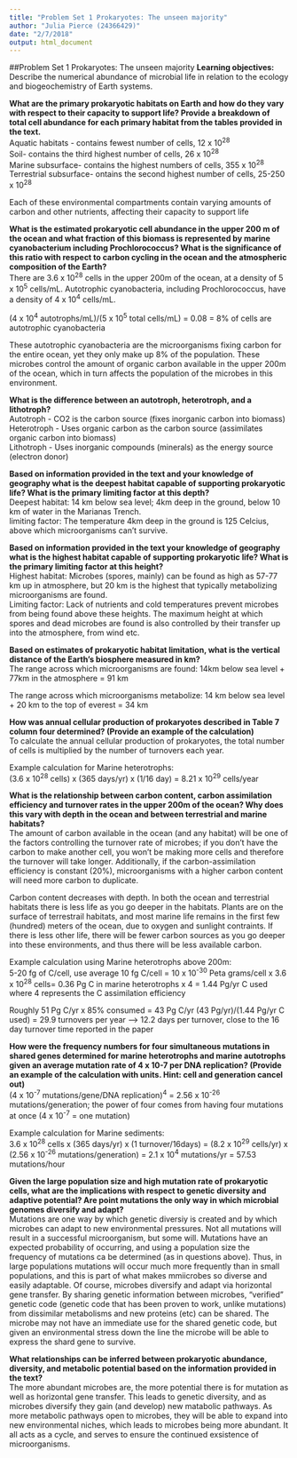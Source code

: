 ```yaml
---
title: "Problem Set 1 Prokaryotes: The unseen majority"
author: "Julia Pierce (24366429)"
date: "2/7/2018"
output: html_document
---
```


##Problem Set 1 Prokaryotes: The unseen majority
**Learning objectives:**  
Describe the numerical abundance of microbial life in relation to the ecology and biogeochemistry of Earth systems.


**What are the primary prokaryotic habitats on Earth and how do they vary with respect to their capacity to support life? Provide a breakdown of total cell abundance for each primary habitat from the tables provided in the text.**    
Aquatic habitats - contains fewest number of cells, 12 x 10^28^  
Soil- contains the third highest number of cells, 26 x 10^28^   
Marine subsurface- contains the highest numbers of cells, 355 x 10^28^  
Terrestrial subsurface- ontains the second highest number of cells, 25-250 x 10^28^

Each of these environmental compartments contain varying amounts of carbon and other nutrients, affecting their capacity to support life

**What is the estimated prokaryotic cell abundance in the upper 200 m of the ocean and what fraction of this biomass is represented by marine cyanobacterium including Prochlorococcus? What is the significance of this ratio with respect to carbon cycling in the ocean and the atmospheric composition of the Earth?**  
There are 3.6 x 10^28^ cells in the upper 200m of the ocean, at a density of 5 x 10^5^ cells/mL. Autotrophic cyanobacteria, including Prochlorococcus, have a density of 4 x 10^4^ cells/mL.

(4 x 10^4^ autotrophs/mL)/(5 x 10^5^ total cells/mL) = 0.08 = 8% of cells are autotrophic cyanobacteria

These autotrophic cyanobacteria are the microorganisms fixing carbon for the entire ocean, yet they only make up 8% of the population. These microbes control the amount of organic carbon available in the upper 200m of the ocean, which in turn affects the population of the microbes in this environment.

**What is the difference between an autotroph, heterotroph, and a lithotroph?**  
Autotroph - CO2 is the carbon source (fixes inorganic carbon into biomass)  
Heterotroph - Uses organic carbon as the carbon source (assimilates organic carbon into biomass)  
Lithotroph - Uses inorganic compounds (minerals) as the energy source (electron donor)  

**Based on information provided in the text and your knowledge of geography what is the deepest habitat capable of supporting prokaryotic life? What is the primary limiting factor at this depth?**  
Deepest habitat: 14 km below sea level; 4km deep in the ground, below 10 km of water in the Marianas Trench.  
limiting factor: The temperature 4km deep in the ground is 125 Celcius, above which microorganisms can't survive.  

**Based on information provided in the text your knowledge of geography what is the highest habitat capable of supporting prokaryotic life? What is the primary limiting factor at this height?**  
Highest habitat: Microbes (spores, mainly) can be found as high as 57-77 km up in atmosphere, but 20 km is the highest that typically metabolizing microorganisms are found.  
Limiting factor: Lack of nutrients and cold temperatures prevent microbes from being found above these heights. The maximum height at which spores and dead microbes are found is also controlled by their transfer up into the atmosphere, from wind etc.

**Based on estimates of prokaryotic habitat limitation, what is the vertical distance of the Earth’s biosphere measured in km?**  
The range across which microorganisms are found: 14km below sea level + 77km in the atmosphere = 91 km

The range across which microorganisms metabolize: 14 km below sea level + 20 km to the top of everest = 34 km

**How was annual cellular production of prokaryotes described in Table 7 column four determined? (Provide an example of the calculation)**  
To calculate the annual cellular production of prokaryotes, the total number of cells is multiplied by the number of turnovers each year.

Example calculation for Marine heterotrophs:  
(3.6 x 10^28^ cells) x (365 days/yr) x (1/16 day) = 8.21 x 10^29^ cells/year

**What is the relationship between carbon content, carbon assimilation efficiency and turnover rates in the upper 200m of the ocean? Why does this vary with depth in the ocean and between terrestrial and marine habitats?**  
The amount of carbon available in the ocean (and any habitat) will be one of the factors controlling the turnover rate of microbes; if you don’t have the carbon to make another cell, you won’t be making more cells and therefore the turnover will take longer. Additionally, if the carbon-assimilation efficiency is constant (20%), microorganisms with a higher carbon content will need more carbon to duplicate. 

Carbon content decreases with depth. In both the ocean and terrestrial habitats there is less life as you go deeper in the habitats. Plants are on the surface of terrestrail habitats, and most marine life remains in the first few (hundred) meters of the ocean, due to oxygen and sunlight contraints. If there is less other life, there will be fewer carbon sources as you go deeper into these environments, and thus there will be less available carbon. 

Example calculation using Marine heterotrophs above 200m:       
5-20 fg of C/cell, use average 10 fg C/cell = 10 x 10^-30^ Peta grams/cell x 3.6 x 10^28^ cells=    0.36 Pg C in marine heterotrophs x 4 = 1.44 Pg/yr C used
        where 4 represents the C assimilation efficiency

Roughly 51 Pg C/yr x 85% consumed = 43 Pg C/yr
(43 Pg/yr)/(1.44 Pg/yr C used) = 29.9 turnovers per year  ——> 12.2 days per turnover, close to the 16 day turnover time reported in the paper

**How were the frequency numbers for four simultaneous mutations in shared genes determined for marine heterotrophs and marine autotrophs given an average mutation rate of 4 x 10-7 per DNA replication? (Provide an example of the calculation with units. Hint: cell and generation cancel out)**  
(4 x 10^-7^ mutations/gene/DNA replication)^4^ = 2.56 x 10^-26^ mutations/generation; the power of four comes from having four mutations at once (4 x 10^-7^ = one mutation)

Example calculation for Marine sediments:  
3.6 x 10^28^ cells x (365 days/yr) x (1 turnover/16days) = (8.2 x 10^29^ cells/yr) x (2.56 x 10^-26^ mutations/generation) = 2.1 x 10^4^ mutations/yr = 57.53 mutations/hour

**Given the large population size and high mutation rate of prokaryotic cells, what are the implications with respect to genetic diversity and adaptive potential? Are point mutations the only way in which microbial genomes diversify and adapt?**    
Mutations are one way by which genetic diversiy is created and by which microbes can adapt to new environmental pressures. Not all mutations will result in a successful microorganism, but some will. Mutations have an expected probability of occurring, and using a population size the frequency of mutations ca be determined (as in questions above). Thus, in large populations mutations will occur much more frequently than in small populations, and this is part of what makes mmiicrobes so diverse and easily adaptable. Of course, microbes diversify and adapt via horizontal gene transfer. By sharing genetic information between microbes, "verified" genetic code (genetic code that has been proven to work, unlike mutations) from dissimilar metabolisms and new proteins (etc) can be shared. The microbe may not have an immediate use for the shared genetic code, but given an environmental stress down the line the microbe will be able to express the shard gene to survive.

**What relationships can be inferred between prokaryotic abundance, diversity, and metabolic potential based on the information provided in the text?**    
The more abundant microbes are, the more potential there is for mutation as well as horizontal gene transfer. This leads to genetic diversity, and as microbes diversify they gain (and develop) new matabolic pathways. As more metabolic pathways open to microbes, they will be able to expand into new environmental niches, which leads to microbes being more abundant. It all acts as a cycle, and serves to ensure the continued exsistence of microorganisms.